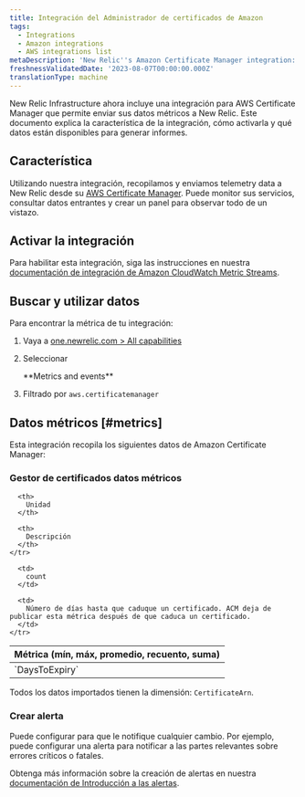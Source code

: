 ```yaml
---
title: Integración del Administrador de certificados de Amazon
tags:
  - Integrations
  - Amazon integrations
  - AWS integrations list
metaDescription: 'New Relic''s Amazon Certificate Manager integration: what data it reports and how to enable it.'
freshnessValidatedDate: '2023-08-07T00:00:00.000Z'
translationType: machine
---
```


New Relic Infrastructure ahora incluye una integración para AWS Certificate Manager que permite enviar sus datos métricos a New Relic. Este documento explica la característica de la integración, cómo activarla y qué datos están disponibles para generar informes.

## Característica

Utilizando nuestra integración, recopilamos y enviamos telemetry data a New Relic desde su [AWS Certificate Manager](https://aws.amazon.com/certificate-manager/). Puede monitor sus servicios, consultar datos entrantes y crear un panel para observar todo de un vistazo.

## Activar la integración

Para habilitar esta integración, siga las instrucciones en nuestra [documentación de integración de Amazon CloudWatch Metric Streams](/docs/infrastructure/amazon-integrations/connect/aws-metric-stream-setup/).

## Buscar y utilizar datos

Para encontrar la métrica de tu integración:

1. Vaya a [one.newrelic.com > All capabilities](https://one.newrelic.com/all-capabilities)

2. Seleccionar

   <DNT>
     **Metrics and events**
   </DNT>

3. Filtrado por `aws.certificatemanager`

## Datos métricos [#metrics]

Esta integración recopila los siguientes datos de Amazon Certificate Manager:

### Gestor de certificados datos métricos

<table>
  <thead>
    <tr>
      <th style={{ width: "200px" }}>
        Métrica (mín, máx, promedio, recuento, suma)
      </th>

      <th>
        Unidad
      </th>

      <th>
        Descripción
      </th>
    </tr>
  </thead>

  <tbody>
    <tr>
      <td>
        `DaysToExpiry`
      </td>

      <td>
        count
      </td>

      <td>
        Número de días hasta que caduque un certificado. ACM deja de publicar esta métrica después de que caduca un certificado.
      </td>
    </tr>
  </tbody>
</table>

Todos los datos importados tienen la dimensión: `CertificateArn`.

### Crear alerta

Puede configurar <InlinePopover type="alerts"/>para que le notifique cualquier cambio. Por ejemplo, puede configurar una alerta para notificar a las partes relevantes sobre errores críticos o fatales.

Obtenga más información sobre la creación de alertas en nuestra [documentación de Introducción a las alertas](/docs/alerts-applied-intelligence/new-relic-alerts/learn-alerts/introduction-alerts/).

